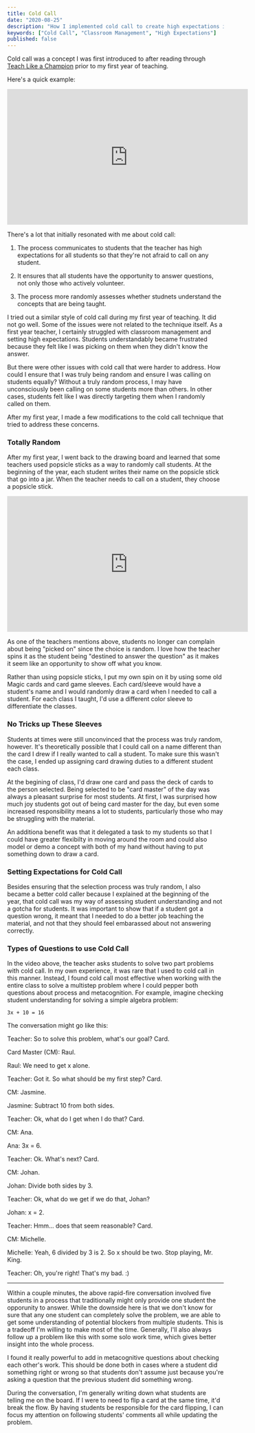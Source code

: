 ```yaml
---
title: Cold Call
date: "2020-08-25"
description: "How I implemented cold call to create high expectations in a classroom"
keywords: ["Cold Call", "Classroom Management", "High Expectations"]
published: false
---
```


Cold call was a concept I was first introduced to after reading through <a href="https://teachlikeachampion.com/books/teach-like-champion-2-0">Teach Like a Champion</a> prior to my first year of teaching.

Here's a quick example:

<iframe
  width="560"
  height="315"
  src="https://www.youtube.com/embed/PARfIwF215k"
  frameborder="0"
  allow="accelerometer; autoplay; encrypted-media; gyroscope; picture-in-picture"
  allowfullscreen
></iframe>

There's a lot that initially resonated with me about cold call:

1. The process communicates to students that the teacher has high expectations for all students so that they're not afraid to call on any student.

1. It ensures that all students have the opportunity to answer questions, not only those who actively volunteer.

1. The process more randomly assesses whether studnets understand the concepts that are being taught.

I tried out a similar style of cold call during my first year of teaching. It did not go well. Some of the issues were not related to the technique itself. As a first year teacher, I certainly struggled with classroom management and setting high expectations. Students understandably became frustrated because they felt like I was picking on them when they didn't know the answer.

But there were other issues with cold call that were harder to address. How could I ensure that I was truly being random and ensure I was calling on students equally? Without a truly random process, I may have unconsciously been calling on some students more than others. In other cases, students felt like I was directly targeting them when I randomly called on them.

After my first year, I made a few modifications to the cold call technique that tried to address these concerns.

### Totally Random

After my first year, I went back to the drawing board and learned that some teachers used popsicle sticks as a way to randomly call students. At the beginning of the year, each student writes their name on the popsicle stick that go into a jar. When the teacher needs to call on a student, they choose a popsicle stick.

<iframe
  width="560"
  height="315"
  src="https://www.youtube.com/embed/wzYzOgmanMc"
  frameborder="0"
  allow="accelerometer; autoplay; encrypted-media; gyroscope; picture-in-picture"
  allowfullscreen
></iframe>

As one of the teachers mentions above, students no longer can complain about being "picked on" since the choice is random. I love how the teacher spins it as the student being "destined to answer the question" as it makes it seem like an opportunity to show off what you know.

Rather than using popsicle sticks, I put my own spin on it by using some old Magic cards and card game sleeves. Each card/sleeve would have a student's name and I would randomly draw a card when I needed to call a student. For each class I taught, I'd use a different color sleeve to differentiate the classes.

### No Tricks up These Sleeves

Students at times were still unconvinced that the process was truly random, however. It's theoretically possible that I could call on a name different than the card I drew if I really wanted to call a student. To make sure this wasn't the case, I ended up assigning card drawing duties to a different student each class.

At the begining of class, I'd draw one card and pass the deck of cards to the person selected. Being selected to be "card master" of the day was always a pleasant surprise for most students. At first, I was surprised how much joy students got out of being card master for the day, but even some increased responsibility means a lot to students, particularly those who may be struggling with the material.

An additiona benefit was that it delegated a task to my students so that I could have greater flexibilty in moving around the room and could also model or demo a concept with both of my hand without having to put something down to draw a card.

### Setting Expectations for Cold Call

Besides ensuring that the selection process was truly random, I also became a better cold caller because I explained at the beginning of the year, that cold call was my way of assessing student understanding and not a gotcha for students. It was important to show that if a student got a question wrong, it meant that I needed to do a better job teaching the material, and not that they should feel embarassed about not answering correctly.

### Types of Questions to use Cold Call

In the video above, the teacher asks students to solve two part problems with cold call. In my own experience, it was rare that I used to cold call in this manner. Instead, I found cold call most effective when working with the entire class to solve a multistep problem where I could pepper both questions about process and metacognition. For example, imagine checking student understanding for solving a simple algebra problem:

```
3x + 10 = 16
```

The conversation might go like this:

Teacher: So to solve this problem, what's our goal? Card.

Card Master (CM): Raul.

Raul: We need to get x alone.

Teacher: Got it. So what should be my first step? Card.

CM: Jasmine.

Jasmine: Subtract 10 from both sides.

Teacher: Ok, what do I get when I do that? Card.

CM: Ana.

Ana: 3x = 6.

Teacher: Ok. What's next? Card.

CM: Johan.

Johan: Divide both sides by 3.

Teacher: Ok, what do we get if we do that, Johan?

Johan: x = 2.

Teacher: Hmm... does that seem reasonable? Card.

CM: Michelle.

Michelle: Yeah, 6 divided by 3 is 2. So x should be two. Stop playing, Mr. King.

Teacher: Oh, you're right! That's my bad. :)

---

Within a couple minutes, the above rapid-fire conversation involved five students in a process that traditionally might only provide one student the opporunity to answer. While the downside here is that we don't know for sure that any one student can completely solve the problem, we are able to get some understanding of potential blockers from multiple students. This is a tradeoff I'm willing to make most of the time. Generally, I'll also always follow up a problem like this with some solo work time, which gives better insight into the whole process.

I found it really powerful to add in metacognitive questions about checking each other's work. This should be done both in cases where a student did something right or wrong so that students don't assume just because you're asking a question that the previous student did something wrong.

During the conversation, I'm generally writing down what students are telling me on the board. If I were to need to flip a card at the same time, it'd break the flow. By having students be responsible for the card flipping, I can focus my attention on following students' comments all while updating the problem.

